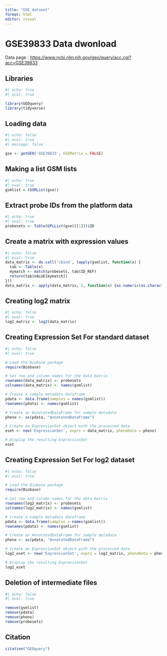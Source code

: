---
title: "GSE_dataset"
format: html
editor: visual
---

# GSE39833 Data dwonload

Data page : <https://www.ncbi.nlm.nih.gov/geo/query/acc.cgi?acc=GSE39833>

## Libraries

```{r}
#| echo: true
#| eval: true

library(GEOquery)
library(tidyverse)
```

## Loading data

```{r}
#| echo: false
#| eval: true
#| message: false

gse <- getGEO('GSE39833', GSEMatrix = FALSE)
```

## Making a list GSM lists

```{r}
#| echo: true
#| eval: true
gsmlist = (GSMList(gse))
```

## Extract probe IDs from the platform data

```{r}
#| echo: true
#| eval: true
probesets <- Table(GPLList(gse)[[1]])$ID
```

## Create a matrix with expression values

```{r}
#| echo: false
#| eval: true
data_matrix <- do.call('cbind', lapply(gsmlist, function(x) {
  tab <- Table(x)
  mymatch <- match(probesets, tab$ID_REF)
  return(tab$VALUE[mymatch])
}))
data_matrix <- apply(data_matrix, 2, function(x) {as.numeric(as.character(x))})
```

## Creating log2 matrix

```{r}
#| echo: false
#| eval: true
log2_matrix <- log2(data_matrix)
```

## Creating Expression Set For standard dataset

```{r}
#| echo: false
#| eval: true

# Load the Biobase package
require(Biobase)

# Set row and column names for the data matrix
rownames(data_matrix) <- probesets
colnames(data_matrix) <- names(gsmlist)

# Create a sample metadata dataframe
pdata <- data.frame(samples = names(gsmlist))
rownames(pdata) <- names(gsmlist)

# Create an AnnotatedDataFrame for sample metadata
pheno <- as(pdata, "AnnotatedDataFrame")

# Create an ExpressionSet object with the processed data
eset <- new('ExpressionSet', exprs = data_matrix, phenoData = pheno)

# Display the resulting ExpressionSet
eset
```

## Creating Expression Set For log2 dataset

```{r}
#| echo: false
#| eval: true

# Load the Biobase package
require(Biobase)

# Set row and column names for the data matrix
rownames(log2_matrix) <- probesets
colnames(log2_matrix) <- names(gsmlist)

# Create a sample metadata dataframe
pdata <- data.frame(samples = names(gsmlist))
rownames(pdata) <- names(gsmlist)

# Create an AnnotatedDataFrame for sample metadata
pheno <- as(pdata, "AnnotatedDataFrame")

# Create an ExpressionSet object with the processed data
log2_eset <- new('ExpressionSet', exprs = log2_matrix, phenoData = pheno)

# Display the resulting ExpressionSet
log2_eset
```

## Deletion of intermediate files

```{r}
#| echo: false
#| eval: true

remove(gsmlist)
remove(pdata)
remove(pheno)
remove(probesets)
```

## Citation

```{r}
citation("GEOquery")
```
